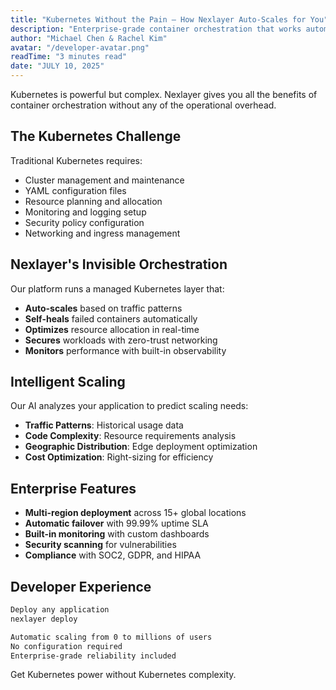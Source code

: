```yaml
---
title: "Kubernetes Without the Pain — How Nexlayer Auto-Scales for You"
description: "Enterprise-grade container orchestration that works automatically behind the scenes."
author: "Michael Chen & Rachel Kim"
avatar: "/developer-avatar.png"
readTime: "3 minutes read"
date: "JULY 10, 2025"
---
```

Kubernetes is powerful but complex. Nexlayer gives you all the benefits of container orchestration without any of the operational overhead.

## The Kubernetes Challenge

Traditional Kubernetes requires:
- Cluster management and maintenance
- YAML configuration files
- Resource planning and allocation
- Monitoring and logging setup
- Security policy configuration
- Networking and ingress management

## Nexlayer's Invisible Orchestration

Our platform runs a managed Kubernetes layer that:

- **Auto-scales** based on traffic patterns
- **Self-heals** failed containers automatically  
- **Optimizes** resource allocation in real-time
- **Secures** workloads with zero-trust networking
- **Monitors** performance with built-in observability

## Intelligent Scaling

Our AI analyzes your application to predict scaling needs:

- **Traffic Patterns**: Historical usage data
- **Code Complexity**: Resource requirements analysis
- **Geographic Distribution**: Edge deployment optimization
- **Cost Optimization**: Right-sizing for efficiency

## Enterprise Features

- **Multi-region deployment** across 15+ global locations
- **Automatic failover** with 99.99% uptime SLA
- **Built-in monitoring** with custom dashboards
- **Security scanning** for vulnerabilities
- **Compliance** with SOC2, GDPR, and HIPAA

## Developer Experience

```bash
Deploy any application
nexlayer deploy

Automatic scaling from 0 to millions of users
No configuration required
Enterprise-grade reliability included
```

Get Kubernetes power without Kubernetes complexity.